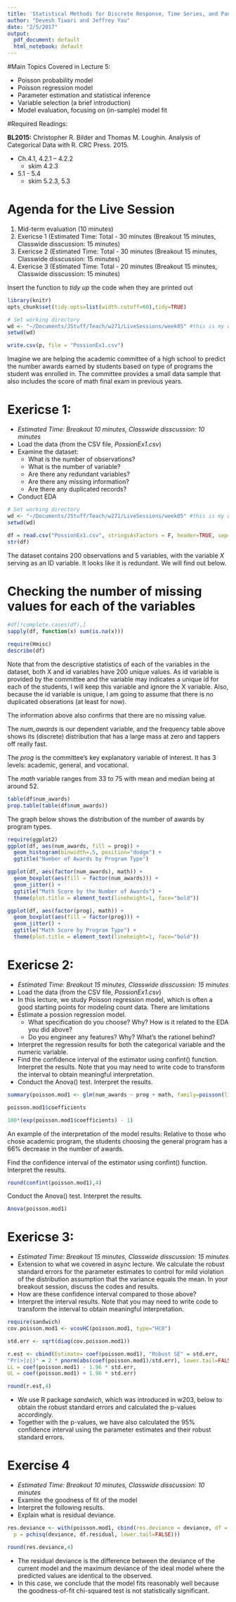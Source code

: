 ```yaml
---
title: 'Statistical Methods for Discrete Response, Time Series, and Panel Data: Live Session 5'
author: "Devesh Tiwari and Jeffrey Yau"
date: "2/5/2017"
output:
  pdf_document: default
  html_notebook: default
---
```


#Main Topics Covered in Lecture 5:

  - Poisson probability model
  - Poisson regression model
  - Parameter estimation and statistical inference
  - Variable selection (a brief introduction)
  - Model evaluation, focusing on (in-sample) model fit

#Required Readings:

**BL2015:** Christopher R. Bilder and Thomas M. Loughin. Analysis of Categorical Data with R. CRC Press. 2015.

  - Ch.4.1, 4.2.1 – 4.2.2
    - skim 4.2.3
  - 5.1 - 5.4
    - skim 5.2.3, 5.3


# Agenda for the Live Session

  1. Mid-term evaluation (10 minutes)
  2. Exericse 1 (Estimated Time: Total - 30 minutes (Breakout 15 minutes, Classwide disscussion: 15 minutes)
  3. Exericse 2 (Estimated Time: Total - 30 minutes (Breakout 15 minutes, Classwide disscussion: 15 minutes)
  4. Exericse 3 (Estimated Time: Total - 20 minutes (Breakout 15 minutes, Classwide disscussion: 15 minutes)


Insert the function to *tidy up* the code when they are printed out
```r
library(knitr)
opts_chunk$set(tidy.opts=list(width.cutoff=60),tidy=TRUE)
```

```r
# Set working directory
wd <- "~/Documents/JStuff/Teach/w271/LiveSessions/week05" #this is my working directory, and you will have to change it to your own working directory
setwd(wd)

write.csv(p, file = "PossionEx1.csv")
```

Imagine we are helping the academic committee of a high school to predict the number awards earned by students based on type of programs the student was enrolled in. The committee provides a small data sample that also includes the score of math final exam in previous years.

# Exericse 1: 
  - *Estimated Time: Breakout 10 minutes, Classwide disscussion: 10 minutes*
  - Load the data (from the CSV file, *PossionEx1.csv*)
  - Examine the dataset:
    - What is the number of observations?
    - What is the number of variable? 
    - Are there any redundant variables?
    - Are there any missing information?
    - Are there any duplicated records?
  - Conduct EDA


```r
# Set working directory
wd <- "~/Documents/JStuff/Teach/w271/LiveSessions/week05" #this is my working directory, and you will have to change it to your own working directory
setwd(wd)

df = read.csv("PossionEx1.csv", stringsAsFactors = F, header=TRUE, sep=",")
str(df)
```

The dataset contains 200 observations and 5 variables, with the variable *X* serving as an ID variable. It looks like it is redundant. We will find out below.

# Checking the number of missing values for each of the variables
```r
#df[!complete.cases(df),]
sapply(df, function(x) sum(is.na(x)))
```

```r
require(Hmisc)
describe(df)
```

Note that from the descriptive statistics of each of the variables in the dataset, both X and id variables have 200 unique values. As id variable is provided by the committee and the variable may indicates a unique id for each of the students, I will keep this variable and ignore the X variable. Also, because the id variable is unique, I am going to assume that there is no duplicated obserations (at least for now).

The information above also confirms that there are no missing value.

The *num_awards* is our dependent variable, and the frequency table above shows its (discrete) distribution that has a large mass at zero and tappers off really fast.

The *prog* is the committee's key explanatory variable of interest. It has 3 levels: academic, general, and vocational.

The *math* variable ranges from 33 to 75 with mean and median being at around 52.


```r
table(df$num_awards)
prop.table(table(df$num_awards))
```

The graph below shows the distribution of the number of awards by program types.
```r
require(ggplot2)
ggplot(df, aes(num_awards, fill = prog)) +
  geom_histogram(binwidth=.5, position="dodge") +
  ggtitle("Number of Awards by Program Type")
```

```r
ggplot(df, aes(factor(num_awards), math)) +
  geom_boxplot(aes(fill = factor(num_awards))) + 
  geom_jitter() +
  ggtitle("Math Score by the Number of Awards") + 
  theme(plot.title = element_text(lineheight=1, face="bold")) 
```

```r
ggplot(df, aes(factor(prog), math)) +
  geom_boxplot(aes(fill = factor(prog))) + 
  geom_jitter() +
  ggtitle("Math Score by Program Type") + 
  theme(plot.title = element_text(lineheight=1, face="bold")) 
```

# Exericse 2: 
  - *Estimated Time: Breakout 15 minutes, Classwide disscussion: 15 minutes*
  - Load the data (from the CSV file, *PossionEx1.csv*)
  - In this lecture, we study Poisson regression model, which is often a good starting points for modeling count data. There are limitations 
  - Estimate a possion regression model. 
    - What specification do you choose? Why? How is it related to the EDA you did above?
    - Do you engineer any features? Why? What's the rationel behind?
  - Interpret the regression results for both the categorical variable and the numeric variable.
  - Find the confidence interval of the estimator using confint() function. Interpret the results. Note that you may need to write code to transform the interval to obtain meaningful interpretation.
  - Conduct the Anova() test. Interpret the results.

```r
summary(poisson.mod1 <- glm(num_awards ~ prog + math, family=poisson(link ="log"), data=df))
```


```r
poisson.mod1$coefficients

100*(exp(poisson.mod1$coefficients) - 1)

```

An example of the interpretation of the model results: Relative to those who chose academic program, the students choosing the general program has a 66% decrease in the number of awards.

Find the confidence interval of the estimator using confint() function. Interpret the results.
```r
round(confint(poisson.mod1),4)
```

Conduct the Anova() test. Interpret the results.
```r
Anova(poisson.mod1)
```

# Exericse 3: 
  - *Estimated Time: Breakout 15 minutes, Classwide disscussion: 15 minutes*
  - Extension to what we covered in async lecture. We calculate the robust standard errors for the parameter estimates to control for mild violation of the distribution assumption that the variance equals the mean. In your breakout session, discuss the codes and results.
  - How are these confidence interval compared to those above?
  - Interpret the interval results. Note that you may need to write code to transform the interval to obtain meaningful interpretation.
  
```r
require(sandwich)
cov.poisson.mod1 <- vcovHC(poisson.mod1, type="HC0")

std.err <- sqrt(diag(cov.poisson.mod1))

r.est <- cbind(Estimate= coef(poisson.mod1), "Robust SE" = std.err,
"Pr(>|z|)" = 2 * pnorm(abs(coef(poisson.mod1)/std.err), lower.tail=FALSE),
LL = coef(poisson.mod1) - 1.96 * std.err,
UL = coef(poisson.mod1) + 1.96 * std.err)

round(r.est,4)
```  
  
  - We use R package *sandwich*, which was introduced in w203, below to obtain the robust standard errors and calculated the p-values accordingly.
  - Together with the p-values, we have also calculated the 95% confidence interval using the parameter estimates and their robust standard errors.


# Exercise 4
  - *Estimated Time: Breakout 10 minutes, Classwide disscussion: 10 minutes*
  - Examine the goodness of fit of the model
  - Interpret the following results.
  - Explain what is residual deviance.

```r
res.deviance <- with(poisson.mod1, cbind(res.deviance = deviance, df = df.residual,
  p = pchisq(deviance, df.residual, lower.tail=FALSE)))

round(res.deviance,4)
```

  - The residual deviance is the difference between the deviance of the current model and the maximum deviance of the ideal model where the predicted values are identical to the observed.
  - In this case, we conclude that the model fits reasonably well because the goodness-of-fit chi-squared test is not statistically significant.






